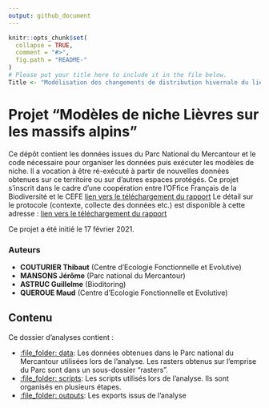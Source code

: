```yaml
---
output: github_document
---
```


<!-- README.md is generated from README.Rmd. Please edit that file -->

```r
knitr::opts_chunk$set(
  collapse = TRUE,
  comment = "#>",
  fig.path = "README-"
)
# Please put your title here to include it in the file below.
Title <- "Modélisation des changements de distribution hivernale du lièvre variable _Lepus timidus_ et du lièvre d’Europe _Lepus europaeus_ sur leur zone de contact en lien avec le changement climatique "
```

# Projet “Modèles de niche Lièvres sur les massifs alpins”

Ce dépôt contient les données issues du Parc National du Mercantour et
le code nécessaire pour organiser les données puis exécuter les modèles
de niche. Il a vocation à être ré-exécuté à partir de nouvelles données
obtenues sur ce territoire ou sur d’autres espaces protégés. Ce projet
s’inscrit dans le cadre d’une coopération entre l’OFfice Français de
la Biodiversité et le CEFE [lien vers le téléchargement du
rapport](https://professionnels.ofb.fr/fr/node/400) Le détail sur le
protocole (contexte, collecte des données etc.) est disponible à cette
adresse : [lien vers le téléchargement du
rapport](https://mybinder.org/v2/gh/TCouturier/lievres/master?urlpath=rstudio)

Ce projet a été initié le 17 février 2021.

### Auteurs

  - **COUTURIER Thibaut** (Centre d’Ecologie Fonctionnelle et Evolutive)
  - **MANSONS Jérôme** (Parc national du Mercantour)
  - **ASTRUC Guillelme** (Bioditoring)
  - **QUEROUE Maud** (Centre d’Ecologie Fonctionnelle et Evolutive)

## Contenu

Ce dossier d’analyses contient :

  - [:file\_folder: data](./data): Les données obtenues dans le
    Parc national du Mercantour utilisées lors de l’analyse. Les rasters
    obtenus sur l’emprise du Parc sont dans un sous-dossier “rasters”.
  - [:file\_folder: scripts](./scripts): Les scripts utilisés lors de l'analyse. Ils sont organisés en plusieurs étapes. 
  - [:file\_folder: outputs](./outputs): Les exports issus de l'analyse
